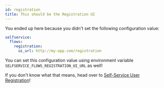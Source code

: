 ```yaml
---
id: registration
title: This should be the Registration UI
---
```


You ended up here because you didn't set the following configuration value:

```yaml title="path/to/kratos/config.yml
selfservice:
  flows:
    registration:
      ui_url: http://my-app.com/registration
```

You can set this configuration value using environment variable
`SELFSERVICE_FLOWS_REGISTRATION_UI_URL` as well!

If you don't know what that means, head over to
[Self-Service User Registration](../self-service/flows/user-registration.mdx)!
